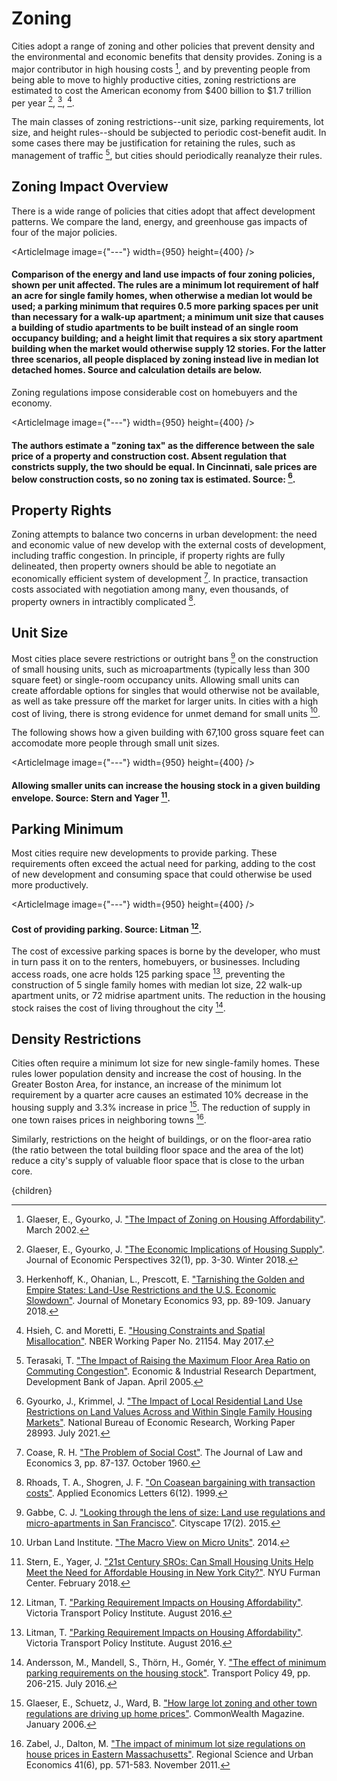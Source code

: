 


# Zoning

Cities adopt a range of zoning and other policies that prevent density and the environmental and economic benefits that density provides. Zoning is a major contributor in high housing costs [^16], and by preventing people from being able to move to highly productive cities, zoning restrictions are estimated to cost the American economy from $400 billion to $1.7 trillion per year [^15], [^20], [^23].

The main classes of zoning restrictions--unit size, parking requirements, lot size, and height rules--should be subjected to periodic cost-benefit audit. In some cases there may be justification for retaining the rules, such as management of traffic [^32], but cities should periodically reanalyze their rules.

## Zoning Impact Overview
There is a wide range of policies that cities adopt that affect development patterns. We compare the land, energy, and greenhouse gas impacts of four of the major policies.

<ArticleImage image={"---"} width={950} height={400} />
#### Comparison of the energy and land use impacts of four zoning policies, shown per unit affected. The rules are a **minimum lot requirement** of half an acre for single family homes, when otherwise a median lot would be used; a **parking minimum** that requires 0.5 more parking spaces per unit than necessary for a walk-up apartment; a **minimum unit size** that causes a building of studio apartments to be built instead of an single room occupancy building; and a **height limit** that requires a six story apartment building when the market would otherwise supply 12 stories. For the latter three scenarios, all people displaced by zoning instead live in median lot detached homes. Source and calculation details are below.

Zoning regulations impose considerable cost on homebuyers and the economy.

<ArticleImage image={"---"} width={950} height={400} />
#### The authors estimate a "zoning tax" as the difference between the sale price of a property and construction cost. Absent regulation that constricts supply, the two should be equal. In Cincinnati, sale prices are below construction costs, so no zoning tax is estimated. Source: [^18].

## Property Rights
Zoning attempts to balance two concerns in urban development: the need and economic value of new develop with the external costs of development, including traffic congestion. In principle, if property rights are fully delineated, then property owners should be able to negotiate an economically efficient system of development [^9]. In practice, transaction costs associated with negotiation among many, even thousands, of property owners in intractibly complicated [^27].

<StreetLevelZoningSolution />

## Unit Size
Most cities place severe restrictions or outright bans [^11] on the construction of small housing units, such as microapartments (typically less than 300 square feet) or single-room occupancy units. Allowing small units can create affordable options for singles that would otherwise not be available, as well as take pressure off the market for larger units. In cities with a high cost of living, there is strong evidence for unmet demand for small units [^35].

The following shows how a given building with 67,100 gross square feet can accomodate more people through small unit sizes.

<ArticleImage image={"---"} width={950} height={400} />
#### Allowing smaller units can increase the housing stock in a given building envelope. Source: Stern and Yager [^31].

<ZoningShouldMeetMarketNeedsSolution />

## Parking Minimum
Most cities require new developments to provide parking. These requirements often exceed the actual need for parking, adding to the cost of new development and consuming space that could otherwise be used more productively.

<ArticleImage image={"---"} width={950} height={400} />
#### Cost of providing parking. Source: Litman [^25].

The cost of excessive parking spaces is borne by the developer, who must in turn pass it on to the renters, homebuyers, or businesses. Including access roads, one acre holds 125 parking space [^25], preventing the construction of 5 single family homes with median lot size, 22 walk-up apartment units, or 72 midrise apartment units. The reduction in the housing stock raises the cost of living throughout the city [^1].

<RemoveParkingMinimumsSolution />

<EndPublicProvidedFreeParkingSolution />

## Density Restrictions
Cities often require a minimum lot size for new single-family homes. These rules lower population density and increase the cost of housing. In the Greater Boston Area, for instance, an increase of the minimum lot requirement by a quarter acre causes an estimated 10% decrease in the housing supply and 3.3% increase in price [^17]. The reduction of supply in one town raises prices in neighboring towns [^36].

<LoosenFloorAreaRatioRulesSolution />

<LoosenMinimumLotSizeRulesSolution />

Similarly, restrictions on the height of buildings, or on the floor-area ratio (the ratio between the total building floor space and the area of the lot) reduce a city's supply of valuable floor space that is close to the urban core.

[^1]: Andersson, M., Mandell, S., Thörn, H., Gomér, Y. ["The effect of minimum parking requirements on the housing stock"](https://www.sciencedirect.com/science/article/abs/pii/S0967070X16302232). Transport Policy 49, pp. 206-215. July 2016.

[^2]: Blanco, K., Bronin, S. ["Small Lots in Smart Places: A Right-Sized Solution for CT"](https://static1.squarespace.com/static/5ee8c6c9681b6f2799a4883a/t/61ea028879710056b2a90fe9/1642726053008/Issue+Brief+-+Minimum+Lot+Sizes.pdf). DesegregateCT, Regional Plan Association. 2022.

[^3]: Boudreaux, P. ["Lotting Large: The Phenomenon of Minimum Lot Size Laws"](https://digitalcommons.mainelaw.maine.edu/cgi/viewcontent.cgi?article=1017&context=mlr). Maine Law Review 68(1). January 2016.

[^4]: Brannon, I. ["The Tyranny of Free Parking"](https://www.cato.org/blog/tyranny-free-parking). The Cato Institute. July 2016.

[^5]: Brueckner, J. K., Franco, S. F. ["Parking and Urban Form"](https://academic.oup.com/joeg/article-abstract/17/1/95/2930541). Journal of Economic Geography 17(1), pp. 95-127. January 2017.

[^6]: Brueckner, J. K., Singh, R. ["Stringency of land-use regulation: Building heights in US cities"](https://www.sciencedirect.com/science/article/abs/pii/S0094119020300103). Journal of Urban Economics 116: 103239. March 2020.

[^7]: Brueckner, J., Fu, S., Gu, Y., Zhang, J. ["Measuring the Stringency of Land-Use Regulation and Its Determinants: The Case of China’s Building-Height Limits"](https://www.semanticscholar.org/paper/Measuring-the-Stringency-of-Land-Use-Regulation-and-Brueckner-Fu/c31f9c68b035d1c5b4bf1f935229cdb5b8164973). American Economic Association. 2015.

[^8]: Bucovetsky, S. ["On the effects of minimum-lot-size zoning"](https://www.sciencedirect.com/science/article/abs/pii/016517658490065X). Economic Letters 15(1-2), pp. 189-193. 1984.

[^9]: Coase, R. H. ["The Problem of Social Cost"](https://www.journals.uchicago.edu/doi/10.1086/466560). The Journal of Law and Economics 3, pp. 87-137. October 1960.

[^10]: Cutter, W. B., Franco, S. F. ["Do parking requirements significantly increase the area dedicated to parking? A test of the effect of parking requirements values in Los Angeles County"](https://www.sciencedirect.com/science/article/abs/pii/S0965856412000304). Transportation Research Part A: Policy and Practice 46(6), pp. 901-925. July 2012.

[^11]: Gabbe, C. J. ["Looking through the lens of size: Land use regulations and micro-apartments in San Francisco"](https://scholarcommons.scu.edu/cgi/viewcontent.cgi?article=1041&context=ess). Cityscape 17(2). 2015.

[^12]: Gabbe, C. J., Pierce, G., Clowers, G. ["Parking policy: The effects of residential minimum parking requirements in Seattle"](https://www.sciencedirect.com/science/article/abs/pii/S0264837718312870). Land Use Policy 91: 104053. February 2020.

[^13]: Gazdag, N., Torlegård, A. ["Micro Apartments : A Potential Solution for the Severe Shortage of Small Affordable Apartments in Stockholm"](https://www.diva-portal.org/smash/record.jsf?pid=diva2%3A1228121&dswid=-4038). Student thesis. 2018.

[^14]: Gibson, S. ["City of Simi Valley Memorandum"](https://simivalley.granicus.com/MetaViewer.php?view_id=6&clip_id=2599&meta_id=179079). April 2020.

[^15]: Glaeser, E., Gyourko, J. ["The Economic Implications of Housing Supply"](https://www.aeaweb.org/articles?id=10.1257/jep.32.1.3). Journal of Economic Perspectives 32(1), pp. 3-30. Winter 2018.

[^16]: Glaeser, E., Gyourko, J. ["The Impact of Zoning on Housing Affordability"](https://law.yale.edu/system/files/documents/pdf/hier1948.pdf). March 2002.

[^17]: Glaeser, E., Schuetz, J., Ward, B. ["How large lot zoning and other town regulations are driving up home prices"](https://commonwealthmagazine.org/uncategorized/how-large-lot-zoning-and-other-town-regulations-are-driving-up-home-prices/). CommonWealth Magazine. January 2006.

[^18]: Gyourko, J., Krimmel, J. ["The Impact of Local Residential Land Use Restrictions on Land Values Across and Within Single Family Housing Markets"](https://www.nber.org/papers/w28993). National Bureau of Economic Research, Working Paper 28993. July 2021.

[^19]: Hamilton, E. ["Government-Created Parking Externalities"](https://marketurbanism.com/2017/04/27/government-created-parking-externalities/). Market Urbanism. April 2017.

[^20]: Herkenhoff, K., Ohanian, L., Prescott, E. ["Tarnishing the Golden and Empire States: Land-Use Restrictions and the U.S. Economic Slowdown"](https://www.sciencedirect.com/science/article/pii/S0304393217301265). Journal of Monetary Economics 93, pp. 89-109. January 2018.

[^21]: Herriges, D. ["Announcing a New and Improved Map of Cities That Have Removed Parking Minimums"](https://www.strongtowns.org/journal/2021/11/22/announcing-a-new-and-improved-map-of-cities-that-have-removed-parking-minimums). Strong Towns. November 2021.

[^22]: Hess, D. B., Rehler, J. ["Minus Minimums: Development Response to the Removal of Minimum Parking Requirements in Buffalo (NY)"](https://www.tandfonline.com/doi/pdf/10.1080/01944363.2020.1864225). Journal of the American Planning Association 87(3), pp. 396-408. March 2021.

[^23]: Hsieh, C. and Moretti, E. ["Housing Constraints and Spatial Misallocation"](http://www.nber.org/papers/w21154). NBER Working Paper No. 21154. May 2017.

[^24]: Joshi, K. K., Kono, T. ["Optimization of floor area ratio regulation in a growing city"](https://www.sciencedirect.com/science/article/abs/pii/S0166046209000155). Regional Science and Urban Economics 39(4), pp. 502-511. July 2009.

[^25]: Litman, T. ["Parking Requirement Impacts on Housing Affordability"](http://www.vtpi.org/park-hou.pdf). Victoria Transport Policy Institute. August 2016.

[^26]: Myers, J. ["Hyperlocal Zoning: Enabling Growth by Block and by Street"](https://www.manhattan-institute.org/hyperlocal-zoning-enabling-growth-block-and-street). Manhattan Institute. February 2021.

[^27]: Rhoads, T. A., Shogren, J. F. ["On Coasean bargaining with transaction costs"](https://www.tandfonline.com/doi/abs/10.1080/135048599352150?journalCode=rael20). Applied Economics Letters 6(12). 1999.

[^28]: San Francisco Municipal Transportation Agency. ["SFPark: Putting Theory into Practice"](https://www.sfmta.com/sites/default/files/reports-and-documents/2018/08/sfpark_pilot_overview.pdf). June 2014.

[^29]: Shoup, D. [*The High Cost of Free Parking, Updated Edition.*](https://www.amazon.com/High-Cost-Free-Parking-Updated/dp/193236496X) Routledge; 1st edition. ISBN-13: 978-1932364965. 2005 (paperback 2011).

[^30]: Song, J. ["The Effects of Residential Zoning in U.S. Housing Markets"](https://papers.ssrn.com/sol3/papers.cfm?abstract_id=3996483). Available at SSRN. November 2021.

[^31]: Stern, E., Yager, J. ["21st Century SROs: Can Small Housing Units Help Meet the Need for Affordable Housing in New York City?"](http://furmancenter.org/files/NYUFurmanCenter_SmallUnitsInNYC_WorkingPaper_Update_20FEB2018.pdf). NYU Furman Center. February 2018.

[^32]: Terasaki, T. ["The Impact of Raising the Maximum Floor Area Ratio on Commuting Congestion"](https://www.rieti.go.jp/en/publications/summary/05040001.html). Economic & Industrial Research Department, Development Bank of Japan. April 2005.

[^33]: Terasaki, T. ["The Impact of Raising the Maximum Floor Area Ratio on Commuting Congestion"](https://www.rieti.go.jp/en/publications/summary/05040001.html). Research Institute of Trade, Economy and Industry. April 2005.

[^34]: The City of Ocala, Marion County, Floria. ["An Analysis of Residential Market Potential for the Downtown Ocala Study Area"](https://www.ocalafl.org/home/showpublisheddocument/1314/637546214162900000/). Conducted by Zimmerman/Volk Associates, Inc. on behalf of the City of Ocala. August 2017.

[^35]: Urban Land Institute. ["The Macro View on Micro Units"](http://uli.org/report/uli-multifamily-product-councils-publish-new-research-micro-units/). 2014.

[^36]: Zabel, J., Dalton, M. ["The impact of minimum lot size regulations on house prices in Eastern Massachusetts"](https://www.sciencedirect.com/science/article/pii/S016604621100072X). Regional Science and Urban Economics 41(6), pp. 571-583. November 2011.

  <Article 
    focusAreaUrl={focusAreaUrl} 
    hierarchy={hierarchy} 
    site={site}
  >
    {children}
  </Article>